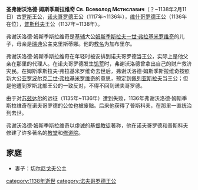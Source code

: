 '''圣弗谢沃洛德·姆斯季斯拉维奇 Св. Всеволод Мстиславич'''（？~1138年2月11日）古[[罗斯|罗斯]]王公，[[诺夫哥罗德共和国|诺夫哥罗德]]王公（1117年~1136年），[[维什哥罗德|维什哥罗德]]王公（1136年在位），[[普斯科夫|普斯科夫]]王公（1137年~1138年）。

弗谢沃洛德·姆斯季斯拉维奇是[[基辅|基辅]]大公[[姆斯季斯拉夫一世·弗拉基米罗维奇|姆斯季斯拉夫一世·弗拉基米罗维奇]]的儿子，母亲是[[瑞典|瑞典]]公主克里斯蒂娜。他的[[教名|教名]]为加布里尔。

弗谢沃洛德·姆斯季斯拉维奇在年轻时被安排到诺夫哥罗德当王公，实际上是他父亲在那里的代理人。在诺夫哥罗德发生[[饥荒|饥荒]]时，弗谢沃洛德曾拿出自己的财产救济灾民。在姆斯季斯拉夫·弗拉基米罗维奇去世后，弗谢沃洛德·姆斯季斯拉维奇按照新大公[[亚罗波尔克二世·弗拉基米罗维奇|亚罗波尔克二世·弗拉基米罗维奇]]的意思，预定到[[佩列亚斯拉夫|佩列亚斯拉夫]]当王公；但是他遭到罗斯北部王公的一致反对，不得不回到诺夫哥罗德。

由于对[[苏兹达尔|苏兹达尔]]的远征（1135年~1136年）遭到失败，1136年弗谢沃洛德·姆斯季斯拉维奇在诺夫哥罗德的公位也被废黜。后来他获得了普斯科夫，在那里一直统治到去世。

弗谢沃洛德·姆斯季斯拉维奇以虔诚的[[基督教|基督教徒]]著称，他在诺夫哥罗德和普斯科夫修建了许多著名的[[教堂|教堂]]和[[修道院|修道院]]。 

==家庭==

*妻子：[[切尔尼戈夫|切尔尼戈夫]]公主

{{start box}}
{{s-before|[[姆斯季斯拉夫一世·弗拉基米罗维奇|姆斯季斯拉夫一世]]}}
{{s-title|[[诺夫哥罗德统治者列表|诺夫哥罗德王公]]|1117~1136}}
{{s-after|[[斯维亚托斯拉夫·奥利戈维奇|斯维亚托斯拉夫·奥利戈维奇]]}}
{{end box}}

[[category:1138年逝世|category:1138年逝世]]
[[category:诺夫哥罗德王公|category:诺夫哥罗德王公]]